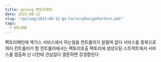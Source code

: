 ```yaml
---
title: golang 팩토리패턴
date: 2021-08-12
slug: "/golang/2021-08-12-go-FactoryDesignPattern.mdx"
tags:
  - GOLANG
---
```



팩토리패턴에 액기스
서비스에서 하는일을 컨트롤러가 알필여 없다
서비스를 중복으로 여러 컨트롤러가 함
컨트롤러에서는 팩토리호출
팩토리에 생성으된 스트럭트에서 서비스를
캡출화
난 너한테 관심없다 결혼하면 강경합된다




